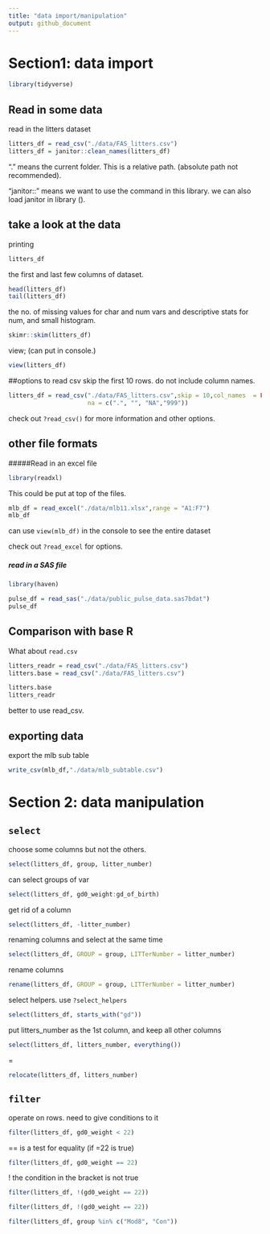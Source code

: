```yaml
---
title: "data import/manipulation"
output: github_document
---
```

# Section1: data import 

```r
library(tidyverse)
```

## Read in some data

read in the litters dataset

```r
litters_df = read_csv("./data/FAS_litters.csv")
litters_df = janitor::clean_names(litters_df)
```
 "." means the current folder. This is a relative path. (absolute path not recommended).
 
 "janitor::" means we want to use the command in this library. we can also load janitor in library ().
 
 
## take a look at the data

printing
```r
litters_df
```

the first and last few columns of dataset.
```r
head(litters_df)
tail(litters_df)
```


the no. of missing values for char and num vars and descriptive stats for num, and small histogram.
```r
skimr::skim(litters_df)
```

view; (can put in console.)
```r
view(litters_df)
```


##options to read csv
skip the first 10 rows. do not include column names. 
```r
litters_df = read_csv("./data/FAS_litters.csv",skip = 10,col_names  = FALSE, 
                      na = c(".", "", "NA","999"))
```

check out `?read_csv()` for more information and other options.

## other file formats

#####Read in an excel file

```r
library(readxl)
```
This could be put at top of the files.



```r
mlb_df = read_excel("./data/mlb11.xlsx",range = "A1:F7")
mlb_df
```
can use `view(mlb_df)` in the console to see the entire dataset

check out `?read_excel` for options.

##### read in a SAS file

```r
library(haven)
```

```r
pulse_df = read_sas("./data/public_pulse_data.sas7bdat")
pulse_df
```

## Comparison with base R

What about `read.csv`
```r
litters_readr = read_csv("./data/FAS_litters.csv")
litters.base = read_csv("./data/FAS_litters.csv")

litters.base
litters_readr
```

better to use read_csv.


## exporting data

export the mlb sub table
```r
write_csv(mlb_df,"./data/mlb_subtable.csv")
```


# Section 2: data manipulation

## `select`

choose some columns but not the others.

```r
select(litters_df, group, litter_number)
```

can select groups of var
```r
select(litters_df, gd0_weight:gd_of_birth)
```

get rid of a column
```r
select(litters_df, -litter_number)
```

renaming columns and select at the same time
```r
select(litters_df, GROUP = group, LITTerNumber = litter_number)
```

rename columns
```r
rename(litters_df, GROUP = group, LITTerNumber = litter_number)
```


select helpers. use `?select_helpers`

```r
select(litters_df, starts_with("gd"))
```

put litters_number as the 1st column, and keep all other columns
```r
select(litters_df, litters_number, everything())
```
=
```r
relocate(litters_df, litters_number)
```


## `filter`

operate on rows. need to give conditions to it

```r
filter(litters_df, gd0_weight < 22)
```

== is a test for equality (if =22 is true)
```r
filter(litters_df, gd0_weight == 22)
```

! the condition in the bracket is not true
```r
filter(litters_df, !(gd0_weight == 22))
```

```r
filter(litters_df, !(gd0_weight == 22))
```

```r
filter(litters_df, group %in% c("Mod8", "Con"))
```